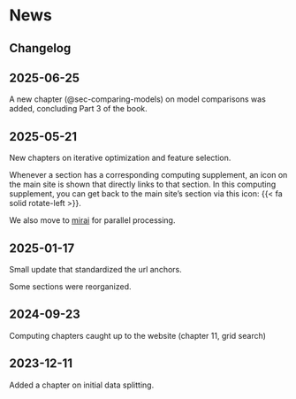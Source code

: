 # News {.unlisted .unnumbered}

## Changelog {.unlisted .unnumbered}

## 2025-06-25

A new chapter (@sec-comparing-models) on model comparisons was added, concluding Part 3 of the book.  

## 2025-05-21

New chapters on iterative optimization and feature selection. 

Whenever a section has a corresponding computing supplement, an icon on the main site is shown that directly links to that section.  In this computing supplement, you can get back to the main site's section via this icon: {{< fa solid rotate-left >}}.

We also move to [mirai](https://mirai.r-lib.org/index.html) for parallel processing. 

## 2025-01-17  {.unlisted .unnumbered}

Small update that standardized the url anchors. 

Some sections were reorganized. 

## 2024-09-23  {.unlisted .unnumbered}

Computing chapters caught up to the website (chapter 11, grid search)

## 2023-12-11  {.unlisted .unnumbered}

Added a chapter on initial data splitting. 


